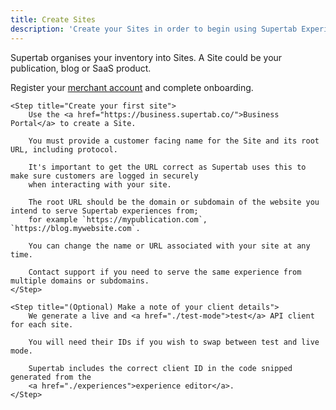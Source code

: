 ```yaml
---
title: Create Sites
description: 'Create your Sites in order to begin using Supertab Experiences'
---
```


Supertab organises your inventory into Sites. A Site could be your publication, blog or SaaS product.

<Steps>
    <Step title="Register for a Merchant Account">
        Register your <a href="/supertab-introduction/account-management/account-kyc">merchant account</a> and
        complete onboarding.
    </Step>

    <Step title="Create your first site">
        Use the <a href="https://business.supertab.co/">Business Portal</a> to create a Site.

        You must provide a customer facing name for the Site and its root URL, including protocol.

        It's important to get the URL correct as Supertab uses this to make sure customers are logged in securely
        when interacting with your site.

        The root URL should be the domain or subdomain of the website you intend to serve Supertab experiences from;
        for example `https://mypublication.com`, `https://blog.mywebsite.com`.

        You can change the name or URL associated with your site at any time.

        Contact support if you need to serve the same experience from multiple domains or subdomains.
    </Step>

    <Step title="(Optional) Make a note of your client details">
        We generate a live and <a href="./test-mode">test</a> API client for each site.

        You will need their IDs if you wish to swap between test and live mode.

        Supertab includes the correct client ID in the code snipped generated from the
        <a href="./experiences">experience editor</a>.
    </Step>
</Steps>